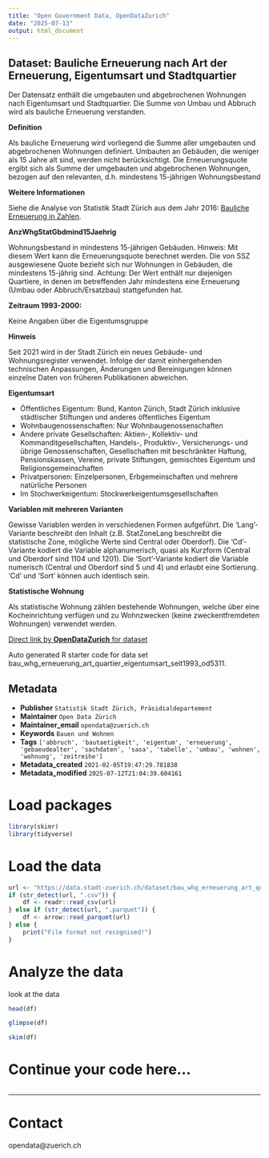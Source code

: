 ```yaml
---
title: "Open Government Data, OpenDataZurich"
date: "2025-07-13"
output: html_document
---
```


## Dataset: Bauliche Erneuerung nach Art der Erneuerung, Eigentumsart und Stadtquartier

Der Datensatz enthält die umgebauten und abgebrochenen Wohnungen nach Eigentumsart und Stadtquartier. Die Summe von Umbau und Abbruch wird als bauliche Erneuerung verstanden.

**Definition**


Als bauliche Erneuerung wird vorliegend die Summe aller umgebauten und abgebrochenen Wohnungen definiert. Umbauten an Gebäuden, die weniger als 15 Jahre alt sind, werden nicht berücksichtigt. Die Erneuerungsquote ergibt sich als Summe der umgebauten und abgebrochenen Wohnungen, bezogen auf den relevanten, d.h. mindestens 15-jährigen Wohnungsbestand


[]()

**Weitere Informationen**


Siehe die Analyse von Statistik Stadt Zürich aus dem Jahr 2016: [Bauliche Erneuerung in Zahlen](https://www.stadt-zuerich.ch/de/politik-und-verwaltung/statistik-und-daten/publikationen-und-dienstleistungen/publikationen/analysen/A_001_2016.html).


[]()

**AnzWhgStatGbdmind15Jaehrig**


Wohnungsbestand in mindestens 15-jährigen Gebäuden. Hinweis: Mit diesem Wert kann die Erneuerungsquote berechnet werden. Die von SSZ ausgewiesene Quote bezieht sich nur Wohnungen in Gebäuden, die mindestens 15-jährig sind. Achtung: Der Wert enthält nur diejenigen Quartiere, in denen im betreffenden Jahr mindestens eine Erneuerung (Umbau oder Abbruch/Ersatzbau) stattgefunden hat.


[]()

**Zeitraum 1993-2000:**

Keine Angaben über die Eigentumsgruppe

[]()

**Hinweis**

Seit 2021 wird in der Stadt Zürich ein neues Gebäude- und Wohnungsregister verwendet. Infolge der damit einhergehenden technischen Anpassungen, Änderungen und Bereinigungen können einzelne Daten von früheren Publikationen abweichen.

[]()

**Eigentumsart**


- Öffentliches Eigentum: Bund, Kanton Zürich, Stadt Zürich inklusive städtischer Stiftungen und anderes öffentliches Eigentum
- Wohnbaugenossenschaften: Nur Wohnbaugenossenschaften
- Andere private Gesellschaften: Aktien-, Kollektiv- und Kommanditgesellschaften, Handels-, Produktiv-, Versicherungs- und übrige Genossenschaften, Gesellschaften mit beschränkter Haftung, Pensionskassen, Vereine, private Stiftungen, gemischtes Eigentum und Religionsgemeinschaften
- Privatpersonen: Einzelpersonen, Erbgemeinschaften und mehrere natürliche Personen
- Im Stochwerkeigentum: Stockwerkeigentumsgesellschaften


[]()

**Variablen mit mehreren Varianten**


Gewisse Variablen werden in verschiedenen Formen aufgeführt. Die 'Lang'-Variante beschreibt den Inhalt (z.B. StatZoneLang beschreibt die statistische Zone, mögliche Werte sind Central oder Oberdorf). Die 'Cd'-Variante kodiert die Variable alphanumerisch, quasi als Kurzform (Central und Oberdorf sind 1104 und 1201). Die 'Sort'-Variante kodiert die Variable numerisch (Central und Oberdorf sind 5 und 4) und erlaubt eine Sortierung. 'Cd' und 'Sort' können auch identisch sein.


[]()

**Statistische Wohnung**


Als statistische Wohnung zählen bestehende Wohnungen, welche über eine Kocheinrichtung verfügen und zu Wohnzwecken (keine zweckentfremdeten Wohnungen) verwendet werden.


[]()



[Direct link by **OpenDataZurich** for dataset](https://data.stadt-zuerich.ch/dataset/bau_whg_erneuerung_art_quartier_eigentumsart_seit1993_od5311)

Auto generated R starter code for data set bau_whg_erneuerung_art_quartier_eigentumsart_seit1993_od5311.

## Metadata

- **Publisher** `Statistik Stadt Zürich, Präsidialdepartement`
- **Maintainer** `Open Data Zürich`
- **Maintainer_email** `opendata@zuerich.ch`
- **Keywords** `Bauen und Wohnen`
- **Tags** `['abbruch', 'bautaetigkeit', 'eigentum', 'erneuerung', 'gebaeudealter', 'sachdaten', 'sasa', 'tabelle', 'umbau', 'wohnen', 'wohnung', 'zeitreihe']`
- **Metadata_created** `2021-02-05T19:47:29.781838`
- **Metadata_modified** `2025-07-12T21:04:39.604161`


# Load packages

```r
library(skimr)
library(tidyverse)
```

# Load the data

```r
url <- "https://data.stadt-zuerich.ch/dataset/bau_whg_erneuerung_art_quartier_eigentumsart_seit1993_od5311/download/BAU531OD5311.csv"
if (str_detect(url, ".csv")) {
    df <- readr::read_csv(url)
} else if (str_detect(url, ".parquet")) {
    df <- arrow::read_parquet(url)
} else {
    print("File format not recognised!")
}
```

# Analyze the data

look at the data
```r
head(df)
```

```r
glimpse(df)
```

```r
skim(df)
```

# Continue your code here...

```r

```

------------------------------------------------------------------------

# Contact

opendata@zuerich.ch

